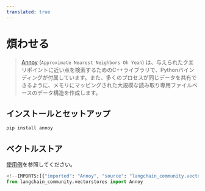 ```yaml
---
translated: true
---
```


# 煩わせる

> [Annoy](https://github.com/spotify/annoy) (`Approximate Nearest Neighbors Oh Yeah`)
> は、与えられたクエリポイントに近い点を検索するためのC++ライブラリで、Pythonバインディングが付属しています。また、多くのプロセスが同じデータを共有できるように、メモリにマッピングされた大規模な読み取り専用ファイルベースのデータ構造を作成します。

## インストールとセットアップ

```bash
pip install annoy
```

## ベクトルストア

[使用例](/docs/integrations/vectorstores/annoy)を参照してください。

```python
<!--IMPORTS:[{"imported": "Annoy", "source": "langchain_community.vectorstores", "docs": "https://api.python.langchain.com/en/latest/vectorstores/langchain_community.vectorstores.annoy.Annoy.html", "title": "Annoy"}]-->
from langchain_community.vectorstores import Annoy
```
